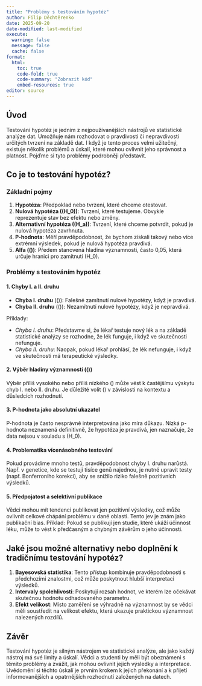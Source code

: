 ```yaml
---
title: "Problémy s testováním hypotéz"
author: Filip Děchtěrenko
date: 2025-09-20
date-modified: last-modified
execute:
  warning: false
  message: false
  cache: false
format:
  html:
    toc: true
    code-fold: true
    code-summary: "Zobrazit kód"
    embed-resources: true
editor: source
---
```


## Úvod

Testování hypotéz je jedním z nejpoužívanějších nástrojů ve statistické analýze dat. Umožňuje nám rozhodovat o pravdivosti či nepravdivosti určitých tvrzení na základě dat. I když je tento proces velmi užitečný, existuje několik problémů a úskalí, které mohou ovlivnit jeho správnost a platnost. Pojďme si tyto problémy podrobněji představit.

## Co je to testování hypotéz?

### Základní pojmy

1. **Hypotéza**: Předpoklad nebo tvrzení, které chceme otestovat.
2. **Nulová hypotéza (\(H_0\))**: Tvrzení, které testujeme. Obvykle reprezentuje stav bez efektu nebo změny.
3. **Alternativní hypotéza (\(H_a\))**: Tvrzení, které chceme potvrdit, pokud je nulová hypotéza zavrhnuta.
4. **P-hodnota**: Měří pravděpodobnost, že bychom získali takový nebo více extrémní výsledek, pokud je nulová hypotéza pravdivá.
5. **Alfa (\(\alpha\))**: Předem stanovená hladina významnosti, často 0,05, která určuje hranici pro zamítnutí \(H_0\).

### Problémy s testováním hypotéz

#### 1. Chyby I. a II. druhu

- **Chyba I. druhu** (\(\alpha\)): Falešné zamítnutí nulové hypotézy, když je pravdivá.
- **Chyba II. druhu** (\(\beta\)): Nezamítnutí nulové hypotézy, když je nepravdivá.

Příklady:

- *Chyba I. druhu*: Představme si, že lékař testuje nový lék a na základě statistické analýzy se rozhodne, že lék funguje, i když ve skutečnosti nefunguje.
- *Chyba II. druhu*: Naopak, pokud lékař prohlásí, že lék nefunguje, i když ve skutečnosti má terapeutické výsledky.

#### 2. Výběr hladiny významnosti (\(\alpha\))

Výběr příliš vysokého nebo příliš nízkého \(\alpha\) může vést k častějšímu výskytu chyb I. nebo II. druhu. Je důležité volit \(\alpha\) v závislosti na kontextu a důsledcích rozhodnutí.

#### 3. P-hodnota jako absolutní ukazatel

P-hodnota je často nesprávně interpretována jako míra důkazu. Nízká p-hodnota neznamená definitivně, že hypotéza je pravdivá, jen naznačuje, že data nejsou v souladu s \(H_0\).

#### 4. Problematika vícenásobného testování

Pokud provádíme mnoho testů, pravděpodobnost chyby I. druhu narůstá. Např. v genetice, kde se testují tisíce genů najednou, je nutné upravit testy (např. Bonferroniho korekcí), aby se snížilo riziko falešně pozitivních výsledků.

#### 5. Předpojatost a selektivní publikace

Vědci mohou mít tendenci publikovat jen pozitivní výsledky, což může ovlivnit celkové chápání problému v dané oblasti. Tento jev je znám jako publikační bias. Příklad: Pokud se publikují jen studie, které ukáží účinnost léku, může to vést k předčasným a chybným závěrům o jeho účinnosti.

## Jaké jsou možné alternativy nebo doplnění k tradičnímu testování hypotéz?

1. **Bayesovská statistika**: Tento přístup kombinuje pravděpodobnosti s předchozími znalostmi, což může poskytnout hlubší interpretaci výsledků.
2. **Intervaly spolehlivosti**: Poskytují rozsah hodnot, ve kterém lze očekávat skutečnou hodnotu odhadovaného parametru.
3. **Efekt velikost**: Místo zaměření se výhradně na významnost by se vědci měli soustředit na velikost efektu, která ukazuje praktickou významnost nalezených rozdílů.

## Závěr

Testování hypotéz je silným nástrojem ve statistické analýze, ale jako každý nástroj má své limity a úskalí. Vědci a studenti by měli být obeznámeni s těmito problémy a zvážit, jak mohou ovlivnit jejich výsledky a interpretace. Uvědomění si těchto úskalí je prvním krokem k jejich překonání a k přijetí informovanějších a opatrnějších rozhodnutí založených na datech. 

